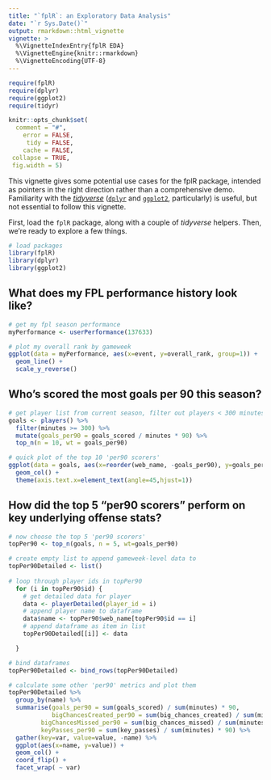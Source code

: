 ```yaml
---
title: "`fplR`: an Exploratory Data Analysis"
date: "`r Sys.Date()`"
output: rmarkdown::html_vignette
vignette: >
  %\VignetteIndexEntry{fplR EDA}
  %\VignetteEngine{knitr::rmarkdown}
  %\VignetteEncoding{UTF-8}
---
```


```r
require(fplR)
require(dplyr)
require(ggplot2)
require(tidyr)

knitr::opts_chunk$set(
  comment = "#",
    error = FALSE,
     tidy = FALSE,
    cache = FALSE,
 collapse = TRUE,
 fig.width = 5)
```

This vignette gives some potential use cases for the fplR package, intended as pointers in the right direction rather than a comprehensive demo. Familiarity with the [*tidyverse*](http://tidyverse.org/) ([`dplyr`](http://dplyr.tidyverse.org/) and [`ggplot2`](http://ggplot2.tidyverse.org/), particularly) is useful, but not essential to follow this vignette.

First, load the `fplR` package, along with a couple of *tidyverse* helpers. Then, we're ready to explore a few things.

```r
# load packages
library(fplR)
library(dplyr)
library(ggplot2)
```

## What does my FPL performance history look like?

```r
# get my fpl season performance
myPerformance <- userPerformance(137633)

# plot my overall rank by gameweek
ggplot(data = myPerformance, aes(x=event, y=overall_rank, group=1)) +
  geom_line() +
  scale_y_reverse()

```


## Who's scored the most goals per 90 this season?

```r
# get player list from current season, filter out players < 300 minutes, calculate 'goals per 90 mins' metric and get top 10
goals <- players() %>%
  filter(minutes >= 300) %>%
  mutate(goals_per90 = goals_scored / minutes * 90) %>%
  top_n(n = 10, wt = goals_per90)

# quick plot of the top 10 'per90 scorers'
ggplot(data = goals, aes(x=reorder(web_name, -goals_per90), y=goals_per90)) +
  geom_col() +
  theme(axis.text.x=element_text(angle=45,hjust=1))
```

## How did the top 5 "per90 scorers" perform on key underlying offense stats?

```r
# now choose the top 5 'per90 scorers'
topPer90 <- top_n(goals, n = 5, wt=goals_per90)

# create empty list to append gameweek-level data to
topPer90Detailed <- list()
  
# loop through player ids in topPer90
  for (i in topPer90$id) {
    # get detailed data for player
    data <- playerDetailed(player_id = i)
    # append player name to dataframe
    data$name <- topPer90$web_name[topPer90$id == i]
    # append dataframe as item in list
    topPer90Detailed[[i]] <- data

  }

# bind dataframes
topPer90Detailed <- bind_rows(topPer90Detailed)

# calculate some other 'per90' metrics and plot them
topPer90Detailed %>%
  group_by(name) %>%
  summarise(goals_per90 = sum(goals_scored) / sum(minutes) * 90,
            bigChancesCreated_per90 = sum(big_chances_created) / sum(minutes) * 90,
         bigChancesMissed_per90 = sum(big_chances_missed) / sum(minutes) * 90,
         keyPasses_per90 = sum(key_passes) / sum(minutes) * 90) %>%
  gather(key=var, value=value, -name) %>%
  ggplot(aes(x=name, y=value)) +
  geom_col() +
  coord_flip() +
  facet_wrap( ~ var)
```
